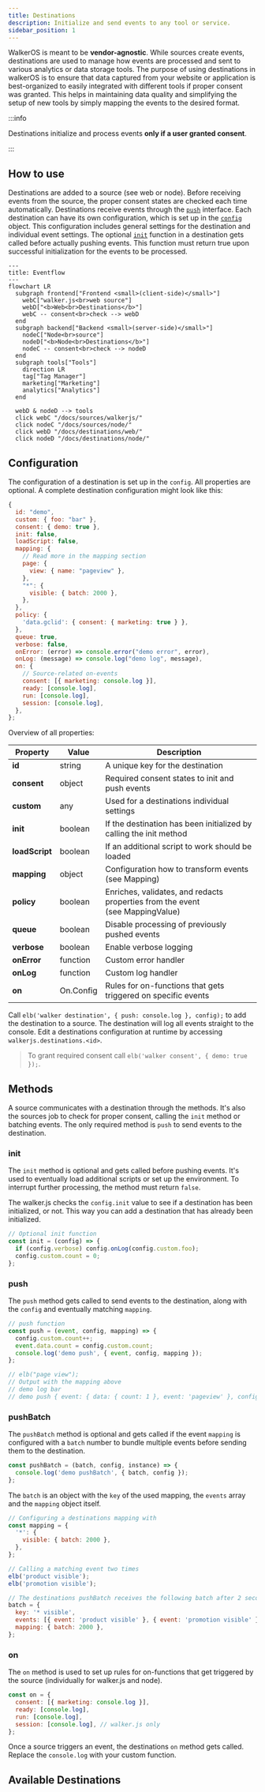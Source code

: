 ```yaml
---
title: Destinations
description: Initialize and send events to any tool or service.
sidebar_position: 1
---
```



WalkerOS is meant to be **vendor-agnostic**. While sources create events,
destinations are used to manage how events are processed and sent to various
analytics or data storage tools. The purpose of using destinations in walkerOS
is to ensure that data captured from your website or application is
best-organized to easily integrated with different tools if proper consent was
granted. This helps in maintaining data quality and simplifying the setup of new
tools by simply mapping the events to the desired format.

:::info

Destinations initialize and process events **only if a user granted consent**.

:::

## How to use

Destinations are added to a source
(see&nbsp;<Link to="/docs/sources/walkerjs/commands#destinations">web</Link>
or&nbsp;<Link to="/docs/sources/node/commands#destinations">node</Link>). Before
receiving events from the source, the proper consent states are checked each
time automatically. Destinations receive events through the [`push`](#push)
interface. Each destination can have its own configuration, which is set up in
the [`config`](#configuration) object. This configuration includes general
settings for the destination and individual event settings. The optional
[`init`](#init) function in a destination gets called before actually pushing
events. This function must return true upon successful initialization for the
events to be processed.

```mermaid
---
title: Eventflow
---
flowchart LR
  subgraph frontend["Frontend <small>(client-side)</small>"]
    webC["walker.js<br>web source"]
    webD["<b>Web<br>Destinations</b>"]
    webC -- consent<br>check --> webD
  end
  subgraph backend["Backend <small>(server-side)</small>"]
    nodeC["Node<br>source"]
    nodeD["<b>Node<br>Destinations</b>"]
    nodeC -- consent<br>check --> nodeD
  end
  subgraph tools["Tools"]
    direction LR
    tag["Tag Manager"]
    marketing["Marketing"]
    analytics["Analytics"]
  end

  webD & nodeD --> tools
  click webC "/docs/sources/walkerjs/"
  click nodeC "/docs/sources/node/"
  click webD "/docs/destinations/web/"
  click nodeD "/docs/destinations/node/"
```

## Configuration

The configuration of a destination is set up in the `config`. All properties are
optional. A complete destination configuration might look like this:

```js
{
  id: "demo",
  custom: { foo: "bar" },
  consent: { demo: true },
  init: false,
  loadScript: false,
  mapping: {
    // Read more in the mapping section
    page: {
      view: { name: "pageview" },
    },
    "*": {
      visible: { batch: 2000 },
    },
  },
  policy: {
    'data.gclid': { consent: { marketing: true } },
  },
  queue: true,
  verbose: false,
  onError: (error) => console.error("demo error", error),
  onLog: (message) => console.log("demo log", message),
  on: {
    // Source-related on-events
    consent: [{ marketing: console.log }],
    ready: [console.log],
    run: [console.log],
    session: [console.log],
  },
};

```

Overview of all properties:

| Property       | Value     | Description                                                                                                                              |
| -------------- | --------- | ---------------------------------------------------------------------------------------------------------------------------------------- |
| **id**         | string    | A unique key for the destination                                                                                                         |
| **consent**    | object    | Required consent states to init and push events                                                                                          |
| **custom**     | any       | Used for a destinations individual settings                                                                                              |
| **init**       | boolean   | If the destination has been initialized by calling the init method                                                                       |
| **loadScript** | boolean   | If an additional script to work should be loaded                                                                                         |
| **mapping**    | object    | Configuration how to transform events (see&nbsp;<Link to="/docs/destinations/mapping">Mapping</Link>)                                    |
| **policy**     | boolean   | Enriches, validates, and redacts properties from the event (see&nbsp;<Link to="/docs/utils/mapping#getmappingvalue">MappingValue</Link>) |
| **queue**      | boolean   | Disable processing of previously pushed events                                                                                           |
| **verbose**    | boolean   | Enable verbose logging                                                                                                                   |
| **onError**    | function  | Custom error handler                                                                                                                     |
| **onLog**      | function  | Custom log handler                                                                                                                       |
| **on**         | On.Config | Rules for on-functions that gets triggered on specific events                                                                            |

Call `elb('walker destination', { push: console.log }, config);` to add the
destination to a source. The destination will log all events straight to the
console. Edit a destinations configuration at runtime by accessing
`walkerjs.destinations.<id>`.

> To grant required consent call `elb('walker consent', { demo: true });`.

## Methods

A source communicates with a destination through the methods. It's also the
sources job to check for proper consent, calling the `init` method or batching
events. The only required method is `push` to send events to the destination.

### init

The `init` method is optional and gets called before pushing events. It's used
to eventually load additional scripts or set up the environment. To interrupt
further processing, the method must return `false`.

The walker.js checks the `config.init` value to see if a destination has been
initialized, or not. This way you can add a destination that has already been
initialized.

```js
// Optional init function
const init = (config) => {
  if (config.verbose) config.onLog(config.custom.foo);
  config.custom.count = 0;
};
```

### push

The `push` method gets called to send events to the destination, along with the
`config` and eventually matching `mapping`.

```js
// push function
const push = (event, config, mapping) => {
  config.custom.count++;
  event.data.count = config.custom.count;
  console.log('demo push', { event, config, mapping });
};

// elb("page view");
// Output with the mapping above
// demo log bar
// demo push { event: { data: { count: 1 }, event: 'pageview' }, config: { ... }, mapping: { ... } }
```

### pushBatch

The `pushBatch` method is optional and gets called if the event `mapping` is
configured with a `batch` number to bundle multiple events before sending them
to the destination.

```js
const pushBatch = (batch, config, instance) => {
  console.log('demo pushBatch', { batch, config });
};
```

The `batch` is an object with the `key` of the used mapping, the `events` array
and the `mapping` object itself.

```js
// Configuring a destinations mapping with
const mapping = {
  '*': {
    visible: { batch: 2000 },
  },
};

// Calling a matching event two times
elb('product visible');
elb('promotion visible');

// The destinations pushBatch receives the following batch after 2 seconds
batch = {
  key: '* visible',
  events: [{ event: 'product visible' }, { event: 'promotion visible' }],
  mapping: { batch: 2000 },
};
```

### on

The `on` method is used to set up rules for on-functions that get triggered by
the source (individually for walker.js and node).

```js
const on = {
  consent: [{ marketing: console.log }],
  ready: [console.log],
  run: [console.log],
  session: [console.log], // walker.js only
};
```

Once a source triggers an event, the destinations `on` method gets called.
Replace the `console.log` with your custom function.

## Available Destinations


<DocCardList />

